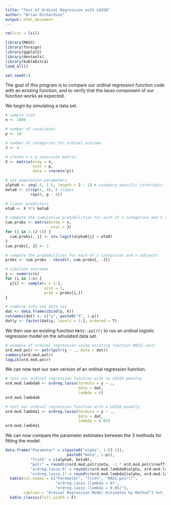 ---
title: "Test of Ordinal Regression with LASSO"
author: "Brian Richardson"
output: html_document
---

```{r setup, include=FALSE}

rm(list = ls())

library(MASS)
library(foreign)
library(ggplot2)
library(devtools)
library(kableExtra)
load_all()

set.seed(1)

```

The goal of this program is to compare our ordinal regression function code with an existing function, and to verify that the lasso component of our function works as expected.

We begin by simulating a data set.

```{r}

# sample size
n <- 1000

# number of covariates
p <- 10

# number of categories for ordinal outcome
J <- 4

# create n x p covariate matrix
X <- matrix(nrow = n,
            ncol = p,
            data = rnorm(n*p))

# set population parameters
alpha0 <- seq(.5, 1.5, length = J - 1) # category-specific intercepts
beta0 <- c(rep(1, 4), # slopes
           rep(0, p - 4)) 

# linear predictors
eta0 <- X %*% beta0

# compute the cumulative probabilities for each of J categories and n subjects
cum.probs <- matrix(nrow = n,
                    ncol = J)
for (j in 1:(J-1)) {
  cum.probs[, j] <- inv.logit(alpha0[j] + eta0)
}
cum.probs[, J] <- 1

# compute the probabilities for each of J categories and n subjects
probs <- cum.probs - cbind(0, cum.probs[, -J])

# simulate outcomes
y <- numeric(n)
for (i in 1:n) {
  y[i] <- sample(x = 1:J,
                 size = 1,
                 prob = probs[i,])
}

# combine into one data set
dat <- data.frame(cbind(y, X))
colnames(dat) <- c("y", paste0("X", 1:p))
dat$y <- factor(dat$y, levels = 1:J, ordered = T)

```

We then use an existing function `MASS::polr()` to run an ordinal logistic regression model on the simulated data set.

```{r}

# example of ordinal regression using existing function MASS::polr
ord.mod.polr <- polr(polr(y ~ ., data = dat))
summary(ord.mod.polr)
logLik(ord.mod.polr)

```

We can now test our own version of an ordinal regression function.

```{r}

# test our ordinal regression function with no LASSO penalty
ord.mod.lambda0 <- ordreg.lasso(formula = y ~ .,
                                data = dat,
                                lambda = 0)
ord.mod.lambda0

# test our ordinal regression function with a LASSO penalty
ord.mod.lambda1 <- ordreg.lasso(formula = y ~ .,
                                data = dat,
                                lambda = 0.05)
ord.mod.lambda1

```

We can now compare the parameter estimates between the 3 methods for fitting the model.

```{r}

data.frame("Parameter" = c(paste0("alpha", 1:(J-1)),
                           paste0("beta", 1:p)),
           "Truth" = c(alpha0, beta0),
           "polr" = round(c(ord.mod.polr$zeta, -1 * ord.mod.polr$coefficients), 3),
           "ordreg.lasso.0" = round(c(ord.mod.lambda0$alpha, ord.mod.lambda0$beta), 3),
           "ordreg.lasso.1" = round(c(ord.mod.lambda1$alpha, ord.mod.lambda1$beta), 3)) %>%
  kable(col.names = c("Paremeter", "Truth", "MASS:polr()",
                      "ordreg.lasso (lambda = 0)",
                      "ordreg.lasso (lambda = 0.05)"),
        caption = "Ordinal Regression Model Estimates by Method") %>% 
  kable_classic(full_width = F)
  


```










